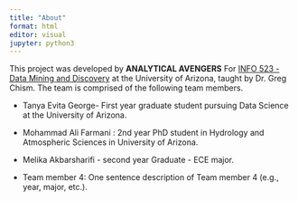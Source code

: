 ```yaml
---
title: "About"
format: html
editor: visual
jupyter: python3
---
```


This project was developed by **ANALYTICAL AVENGERS** For [INFO 523 - Data Mining and Discovery](https://datamineaz.org/) at the University of Arizona, taught by Dr. Greg Chism. The team is comprised of the following team members.

-   Tanya Evita George- First year graduate student pursuing Data Science at the University of Arizona.

-   Mohammad Ali Farmani : 2nd year PhD student in Hydrology and Atmospheric Sciences in University of Arizona.

-   Melika Akbarsharifi - second year Graduate - ECE major.

-   Team member 4: One sentence description of Team member 4 (e.g., year, major, etc.).
